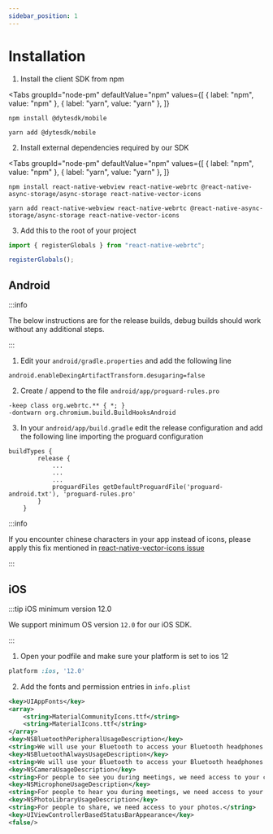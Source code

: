 ```yaml
---
sidebar_position: 1
---
```


# Installation


1. Install the client SDK from npm

<Tabs
  groupId="node-pm"
  defaultValue="npm"
  values={[
    { label: "npm", value: "npm" },
    { label: "yarn", value: "yarn" },
  ]}
>
  <TabItem value="npm">

```shell
npm install @dytesdk/mobile
```

  </TabItem>
  <TabItem value="yarn">

```shell
yarn add @dytesdk/mobile
```

  </TabItem>
</Tabs>

2. Install external dependencies required by our SDK

<Tabs
  groupId="node-pm"
  defaultValue="npm"
  values={[
    { label: "npm", value: "npm" },
    { label: "yarn", value: "yarn" },
  ]}
>
  <TabItem value="npm">

```shell
npm install react-native-webview react-native-webrtc @react-native-async-storage/async-storage react-native-vector-icons
```

  </TabItem>
  <TabItem value="yarn">

```shell
yarn add react-native-webview react-native-webrtc @react-native-async-storage/async-storage react-native-vector-icons
```

  </TabItem>
</Tabs>

3. Add this to the root of your project

```js
import { registerGlobals } from "react-native-webrtc";

registerGlobals();
```

## Android

:::info

The below instructions are for the release builds, debug builds should work without any additional steps.

:::

1. Edit your `android/gradle.properties` and add the following line

```
android.enableDexingArtifactTransform.desugaring=false
```

2. Create / append to the file `android/app/proguard-rules.pro`

```
-keep class org.webrtc.** { *; }
-dontwarn org.chromium.build.BuildHooksAndroid
```

3. In your `android/app/build.gradle` edit the release configuration and add the following line importing the proguard configuration

```
buildTypes {
        release {
            ...
            ...
            ...
            proguardFiles getDefaultProguardFile('proguard-android.txt'), 'proguard-rules.pro'
        }
    }
```

:::info

If you encounter chinese characters in your app instead of icons, please apply this fix mentioned in [react-native-vector-icons issue](https://github.com/oblador/react-native-vector-icons/issues/1106#issuecomment-574683931)

:::

## iOS

:::tip iOS minimum version 12.0

We support minimum OS version `12.0` for our iOS SDK.

:::

1. Open your podfile and make sure your platform is set to ios 12 

```ruby 
platform :ios, '12.0'
```

2. Add the fonts and permission entries in `info.plist`

```xml
<key>UIAppFonts</key>
<array>
    <string>MaterialCommunityIcons.ttf</string>
    <string>MaterialIcons.ttf</string>
</array>
<key>NSBluetoothPeripheralUsageDescription</key>
<string>We will use your Bluetooth to access your Bluetooth headphones.</string>
<key>NSBluetoothAlwaysUsageDescription</key>
<string>We will use your Bluetooth to access your Bluetooth headphones.</string>
<key>NSCameraUsageDescription</key>
<string>For people to see you during meetings, we need access to your camera.</string>
<key>NSMicrophoneUsageDescription</key>
<string>For people to hear you during meetings, we need access to your microphone.</string>
<key>NSPhotoLibraryUsageDescription</key>
<string>For people to share, we need access to your photos.</string>
<key>UIViewControllerBasedStatusBarAppearance</key>
<false/>
```
